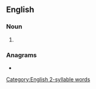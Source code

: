 ==English==

===Noun===
{{head|en|noun plural form}}

# {{plural of|horseback|lang=en}}

===Anagrams===
* {{anagrams|en|backshores}}

[[Category:English 2-syllable words]]